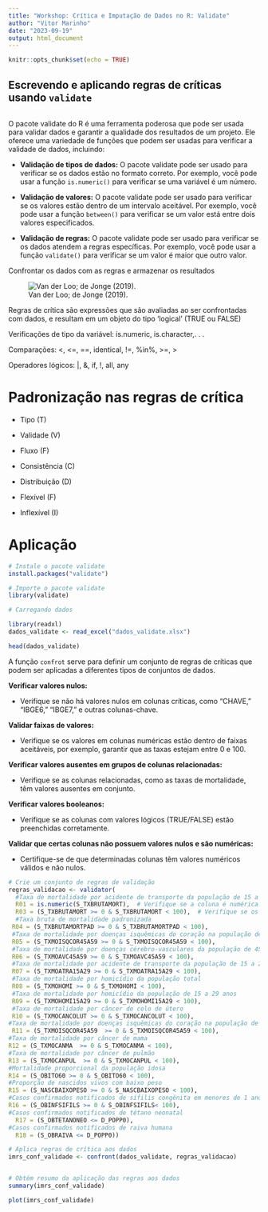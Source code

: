 ```yaml
---
title: "Workshop: Crítica e Imputação de Dados no R: Validate"
author: "Vitor Marinho"
date: "2023-09-19"
output: html_document
---
```


```r
knitr::opts_chunk$set(echo = TRUE)
```

## Escrevendo e aplicando regras de críticas usando `validate`

```r

```

O pacote validate do R é uma ferramenta poderosa que pode ser usada para validar dados e garantir a qualidade dos resultados de um projeto. Ele oferece uma variedade de funções que podem ser usadas para verificar a validade de dados, incluindo:

-   **Validação de tipos de dados:** O pacote validate pode ser usado para verificar se os dados estão no formato correto. Por exemplo, você pode usar a função `is.numeric()` para verificar se uma variável é um número.

-   **Validação de valores:** O pacote validate pode ser usado para verificar se os valores estão dentro de um intervalo aceitável. Por exemplo, você pode usar a função `between()` para verificar se um valor está entre dois valores especificados.

-   **Validação de regras:** O pacote validate pode ser usado para verificar se os dados atendem a regras específicas. Por exemplo, você pode usar a função `validate()` para verificar se um valor é maior que outro valor.

Confrontar os dados com as regras e armazenar os resultados

![Van der Loo; de Jonge (2019).](regras.png)

Regras de crítica são expressões que são avaliadas ao ser confrontadas com dados, e resultam em um objeto do tipo 'logical' (TRUE ou FALSE)

Verificações de tipo da variável: is.numeric, is.character,. . .

Comparações: \<, \<=, ==, identical, !=, %in%, \>=, \>

Operadores lógicos: \|, &, if, !, all, any

# Padronização nas regras de crítica

-   Tipo (T)

-   Validade (V)

-   Fluxo (F)

-   Consistência (C)

-   Distribuição (D)

-   Flexível (F)

-   Inflexível (I)

# Aplicação

```r
# Instale o pacote validate
install.packages("validate")

# Importe o pacote validate
library(validate)

# Carregando dados

library(readxl)
dados_validate <- read_excel("dados_validate.xlsx")

head(dados_validate)

```

A função `confrot` serve para definir um conjunto de regras de críticas que podem ser aplicadas a diferentes tipos de conjuntos de dados.

**Verificar valores nulos:**

-   Verifique se não há valores nulos em colunas críticas, como "CHAVE," "IBGE6," "IBGE7," e outras colunas-chave.

**Validar faixas de valores:**

-   Verifique se os valores em colunas numéricas estão dentro de faixas aceitáveis, por exemplo, garantir que as taxas estejam entre 0 e 100.

**Verificar valores ausentes em grupos de colunas relacionadas:**

-   Verifique se as colunas relacionadas, como as taxas de mortalidade, têm valores ausentes em conjunto.

**Verificar valores booleanos:**

-   Verifique se as colunas com valores lógicos (TRUE/FALSE) estão preenchidas corretamente.

**Validar que certas colunas não possuem valores nulos e são numéricas:**

-   Certifique-se de que determinadas colunas têm valores numéricos válidos e não nulos.

```r


# Crie um conjunto de regras de validação
regras_validacao <- validator(
  #Taxa de mortalidade por acidente de transporte da população de 15 a 29 anos
  R01 = is.numeric(S_TXBRUTAMORT),  # Verifique se a coluna é numérica.
  R03 = (S_TXBRUTAMORT >= 0 & S_TXBRUTAMORT < 100),  # Verifique se os valores são não negativos.
  #Taxa bruta de mortalidade padronizada
 R04 = (S_TXBRUTAMORTPAD >= 0 & S_TXBRUTAMORTPAD < 100),
 #Taxa de mortalidade por doenças isquêmicas do coração na população de 45 a 59 anos
 R05 = (S_TXMOISQCOR45A59 >= 0 & S_TXMOISQCOR45A59 < 100),
 #Taxa de mortalidade por doenças cérebro-vasculares da população de 45 a 59 anos
 R06 = (S_TXMOAVC45A59 >= 0 & S_TXMOAVC45A59 < 100),
 #Taxa de mortalidade por acidente de transporte da população de 15 a 29 anos
 R07 = (S_TXMOATRA15A29 >= 0 & S_TXMOATRA15A29 < 100),
 #Taxa de mortalidade por homicídio da população total
 R08 = (S_TXMOHOMI >= 0 & S_TXMOHOMI < 100),
 #Taxa de mortalidade por homicídio da população de 15 a 29 anos
 R09 = (S_TXMOHOMI15A29 >= 0 & S_TXMOHOMI15A29 < 100),
 #Taxa de mortalidade por câncer de colo de útero
 R10 = (S_TXMOCANCOLUT >= 0 & S_TXMOCANCOLUT < 100),
#Taxa de mortalidade por doenças isquêmicas do coração na população de 45 a 59 anos
 R11 = (S_TXMOISQCOR45A59  >= 0 & S_TXMOISQCOR45A59 < 100),
#Taxa de mortalidade por câncer de mama
R12 = (S_TXMOCANMA  >= 0 & S_TXMOCANMA < 100),
#Taxa de mortalidade por câncer de pulmão
R13 = (S_TXMOCANPUL  >= 0 & S_TXMOCANPUL < 100),
#Mortalidade proporcional da população idosa
R14 = (S_OBITO60 >= 0 & S_OBITO60 < 100),
#Proporção de nascidos vivos com baixo peso
R15 = (S_NASCBAIXOPESO >= 0 & S_NASCBAIXOPESO < 100),
#Casos confirmados notificados de sífilis congênita em menores de 1 ano
R16 = (S_OBINFSIFILS >= 0 & S_OBINFSIFILS< 100),
#Casos confirmados notificados de tétano neonatal
  R17 = (S_OBTETANONEO <= D_POPP0),
#Casos confirmados notificados de raiva humana
  R18 = (S_OBRAIVA <= D_POPP0))


```

```r
# Aplica regras de crítica aos dados
imrs_conf_validade <- confront(dados_validate, regras_validacao)


# Obtém resumo da aplicação das regras aos dados
summary(imrs_conf_validade)

```

```r
plot(imrs_conf_validade)
```
